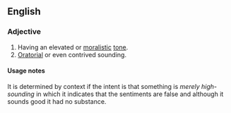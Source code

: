 ==English==

===Adjective===
{{en-adj|-}}

#Having an elevated or [[moralistic]] [[tone]].
#[[oratorial|Oratorial]] or even contrived sounding.

====Usage notes====
It is determined by context if the intent is that something is ''merely high-sounding'' in which it indicates that the sentiments are false and although it sounds good it had no substance.